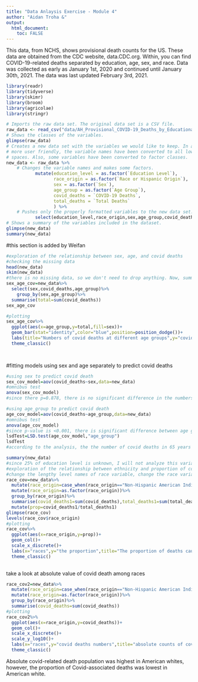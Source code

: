 ```yaml
---
title: "Data Anlaysis Exercise - Module 4"
author: "Aidan Troha &"
output:
  html_document:
    toc: FALSE
---
```


This data, from NCHS, shows provisional death counts for the US. These data are obtained from the CDC website, data.CDC.org. Within, you can find COVID-19-related deaths separated by education, age, sex, and race. Data was collected as early as January 1st, 2020 and continued until January 30th, 2021. The data was last updated February 3rd, 2021.
```r
library(readr)
library(tidyverse)
library(skimr)
library(broom)
library(agricolae)
library(stringr)
```

```r
# Imports the raw data set. The original data set is a CSV file.
raw_data <- read_csv("data/AH_Provisional_COVID-19_Deaths_by_Educational_Attainment__Race__Sex__and_Age.csv")
# Shows the classes of the variables.
glimpse(raw_data)
# Creates a new data set with the variables we would like to keep. In an effort to be 
# more user friendly, the variable names have been converted to all lowercase with no 
# spaces. Also, some variables have been converted to factor classes.
new_data <- raw_data %>%
    # Changes the variable names and makes some factors.
           mutate(education_level = as.factor(`Education Level`),
                  race_origin = as.factor(`Race or Hispanic Origin`),
                  sex = as.factor(`Sex`),
                  age_group = as.factor(`Age Group`),
                  covid_deaths = `COVID-19 Deaths`,
                  total_deaths = `Total Deaths`
                  ) %>%
    # Pushes only the properly formatted variables to the new data set.
           select(education_level,race_origin,sex,age_group,covid_deaths,total_deaths)
# Shows a summary of the variables included in the dataset.
glimpse(new_data)
summary(new_data)
```

#this section is added by Weifan

```r
#exploration of the relationship between sex, age, and covid deaths
#checking the missing data
head(new_data)
skim(new_data)
#there is no missing data, so we don't need to drop anything. Now, summarize the covid_deaths by sex and age
sex_age_cov=new_data%>%
  select(sex,covid_deaths,age_group)%>%
    group_by(sex,age_group)%>%
  summarise(total=sum(covid_deaths))
sex_age_cov
```
```r
#plotting
sex_age_cov%>%
  ggplot(aes(x=age_group,y=total,fill=sex))+
  geom_bar(stat="identity",color="blue",position=position_dodge())+
  labs(title="Numbers of covid deaths at different age groups",y="covid death")+
  theme_classic()

  
```
#fitting models using sex and age separately to predict covid deaths
```r
#using sex to predict covid death
sex_cov_model=aov(covid_deaths~sex,data=new_data)
#omnibus test
anova(sex_cov_model)
#since there p=0.878, there is no significant difference in the numbers of covid-death between male and female

#using age_group to predict covid death
age_cov_model=aov(covid_deaths~age_group,data=new_data)
#omnibus test
anova(age_cov_model)
#since p-value is <0.001, there is significant difference between age groups. using fisher's least significant difference to do post hoc analysis
lsdTest=LSD.test(age_cov_model,"age_group")
lsdTest
#according to the analysis, the the number of covid deaths in 65 years and over is significantly higher than that in other age groups
```
```r
summary(new_data)
#since 25% of education level is unknown, I will not analyze this variable
#exploration of the relationship between ethnicity and proportion of covid death in total death
#change the lengthy level names of race variable, change the race variable to factor
race_cov=new_data%>%
  mutate(race_origin=case_when(race_origin=="Non-Hispanic American Indian or Alaska Native"~"Indian/Alaska Native" ,race_origin=="Non-Hispanic Asian"~"Asian", race_origin=="Non-Hispanic Black"~"Black",race_origin=="Non-Hispanic Native Hawaiian or Other Pacific Islander"~"Native Islander", race_origin=="Non-Hispanic White"~"white",race_origin=="Hispanic"~"Hispanic"))%>%
  mutate(race_origin=as.factor(race_origin))%>%
  group_by(race_origin)%>%
  summarise(covid_deaths1=sum(covid_deaths),total_deaths1=sum(total_deaths))%>%
  mutate(prop=covid_deaths1/total_deaths1)
glimpse(race_cov)
levels(race_cov$race_origin)
#plotting
race_cov%>%
  ggplot(aes(x=race_origin,y=prop))+
  geom_col()+
  scale_x_discrete()+
  labs(x="races",y="the proportion",title="The proportion of deaths caused by coronavirus in total deaths among races")+
  theme_classic()
 
```
take a look at absolute value of covid death among races
```r
race_cov2=new_data%>%
  mutate(race_origin=case_when(race_origin=="Non-Hispanic American Indian or Alaska Native"~"Indian/Alaska Native" ,race_origin=="Non-Hispanic Asian"~"Asian", race_origin=="Non-Hispanic Black"~"Black",race_origin=="Non-Hispanic Native Hawaiian or Other Pacific Islander"~"Native Islander", race_origin=="Non-Hispanic White"~"white",race_origin=="Hispanic"~"Hispanic"))%>%
  mutate(race_origin=as.factor(race_origin))%>%
  group_by(race_origin)%>%
  summarise(covid_deaths=sum(covid_deaths))
#plotting
race_cov2%>%
  ggplot(aes(x=race_origin,y=covid_deaths))+
  geom_col()+
  scale_x_discrete()+
  scale_y_log10()+
  labs(x="races",y="covid deaths numbers",title="absolute counts of covid-related deaths among races")+
  theme_classic()
```
Absolute covid-related death population was highest in American whites, however, the proportion of Covid-associated deaths was lowest in American white. 

